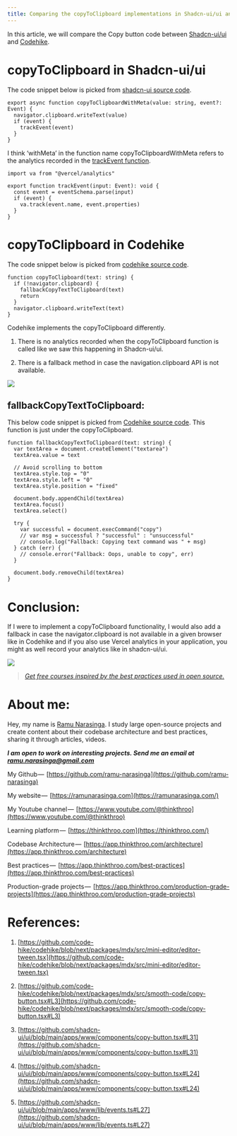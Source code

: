 ```yaml
---
title: Comparing the copyToClipboard implementations in Shadcn-ui/ui and Codehike.
---
```


In this article, we will compare the Copy button code between [Shadcn-ui/ui](https://github.com/code-hike/codehike/blob/next/packages/mdx/src/smooth-code/copy-button.tsx#L3) and [Codehike](https://github.com/shadcn-ui/ui/blob/main/apps/www/components/copy-button.tsx#L31).

# **copyToClipboard in Shadcn-ui/ui**

The code snippet below is picked from [shadcn-ui source code](https://github.com/shadcn-ui/ui/blob/main/apps/www/components/copy-button.tsx#L24).

```plaintext
export async function copyToClipboardWithMeta(value: string, event?: Event) {
  navigator.clipboard.writeText(value)
  if (event) {
    trackEvent(event)
  }
}
```

I think ‘withMeta’ in the function name copyToClipboardWithMeta refers to the analytics recorded in the [trackEvent function](https://github.com/shadcn-ui/ui/blob/main/apps/www/lib/events.ts#L27).

```plaintext
import va from "@vercel/analytics"

export function trackEvent(input: Event): void {
  const event = eventSchema.parse(input)
  if (event) {
    va.track(event.name, event.properties)
  }
}
```

# **copyToClipboard in Codehike**

The code snippet below is picked from [codehike source code](https://github.com/code-hike/codehike/blob/next/packages/mdx/src/smooth-code/copy-button.tsx#L54).

```plaintext
function copyToClipboard(text: string) {
  if (!navigator.clipboard) {
    fallbackCopyTextToClipboard(text)
    return
  }
  navigator.clipboard.writeText(text)
}
```

Codehike implements the copyToClipboard differently.

1. There is no analytics recorded when the copyToClipboard function is called like we saw this happening in Shadcn-ui/ui.
    
2. There is a fallback method in case the navigation.clipboard API is not available.
    

![](https://miro.medium.com/v2/resize:fit:875/1*ZUnSWA5l9xkDQ4XC3Vp54w.png)

## **fallbackCopyTextToClipboard:**

This below code snippet is picked from [Codehike source code](https://github.com/code-hike/codehike/blob/next/packages/mdx/src/smooth-code/copy-button.tsx#L62C1-L84C2). This function is just under the copyToClipboard.

```plaintext
function fallbackCopyTextToClipboard(text: string) {
  var textArea = document.createElement("textarea")
  textArea.value = text

  // Avoid scrolling to bottom
  textArea.style.top = "0"
  textArea.style.left = "0"
  textArea.style.position = "fixed"

  document.body.appendChild(textArea)
  textArea.focus()
  textArea.select()

  try {
    var successful = document.execCommand("copy")
    // var msg = successful ? "successful" : "unsuccessful"
    // console.log("Fallback: Copying text command was " + msg)
  } catch (err) {
    // console.error("Fallback: Oops, unable to copy", err)
  }

  document.body.removeChild(textArea)
}
```

# **Conclusion:**

If I were to implement a copyToClipboard functionality, I would also add a fallback in case the navigator.clipboard is not available in a given browser like in Codehike and if you also use Vercel analytics in your application, you might as well record your analytics like in shadcn-ui/ui.

![](https://miro.medium.com/v2/resize:fit:875/1*47EKz3q3aUidRrzxVGAjLg.png)

> [*Get free courses inspired by the best practices used in open source.*](https://app.thinkthroo.com/best-practices)

# About me:

Hey, my name is [Ramu Narasinga](https://ramunarasinga.com). I study large open-source projects and create content about their codebase architecture and best practices, sharing it through articles, videos.

***I am open to work on interesting projects. Send me an email at ramu.narasinga@gmail.com***

My Github —  [https://github.com/ramu-narasinga](https://github.com/ramu-narasinga)

My website —  [https://ramunarasinga.com](https://ramunarasinga.com/)

My Youtube channel —  [https://www.youtube.com/@thinkthroo](https://www.youtube.com/@thinkthroo)

Learning platform —  [https://thinkthroo.com](https://thinkthroo.com/)

Codebase Architecture —  [https://app.thinkthroo.com/architecture](https://app.thinkthroo.com/architecture)

Best practices —  [https://app.thinkthroo.com/best-practices](https://app.thinkthroo.com/best-practices)

Production-grade projects —  [https://app.thinkthroo.com/production-grade-projects](https://app.thinkthroo.com/production-grade-projects)

# **References:**

1. [https://github.com/code-hike/codehike/blob/next/packages/mdx/src/mini-editor/editor-tween.tsx](https://github.com/code-hike/codehike/blob/next/packages/mdx/src/mini-editor/editor-tween.tsx)
    
2. [https://github.com/code-hike/codehike/blob/next/packages/mdx/src/smooth-code/copy-button.tsx#L3](https://github.com/code-hike/codehike/blob/next/packages/mdx/src/smooth-code/copy-button.tsx#L3)
    
3. [https://github.com/shadcn-ui/ui/blob/main/apps/www/components/copy-button.tsx#L31](https://github.com/shadcn-ui/ui/blob/main/apps/www/components/copy-button.tsx#L31)
    
4. [https://github.com/shadcn-ui/ui/blob/main/apps/www/components/copy-button.tsx#L24](https://github.com/shadcn-ui/ui/blob/main/apps/www/components/copy-button.tsx#L24)
    
5. [https://github.com/shadcn-ui/ui/blob/main/apps/www/lib/events.ts#L27](https://github.com/shadcn-ui/ui/blob/main/apps/www/lib/events.ts#L27)